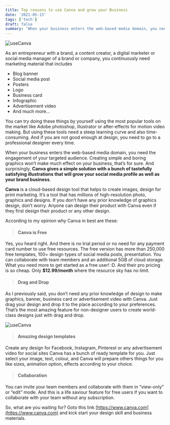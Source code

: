 ```yaml
---
title: Top reasons to use Canva and grow your Business
date: '2021-05-13'
tags: ['tech']
draft: false
summary: 'When your business enters the web-based media domain, you need the engagement of your targeted audience Creating simple and boring graphics won’t make much effect on your business, that’s for sure.'
---
```


![useCanva](/static/images/canva.PNG)

As an entrepreneur with a brand, a content creator, a digital marketer or social media manager of a brand or company, you continuously need marketing material that includes 

- Blog banner
- Social media post
- Posters
- Logo 
- Business card
- Infographic
- Advertisement video
- And much more...

You can try doing these things by yourself using the most popular tools on the market like Adobe photoshop, illustrator or after-effects for motion video making. But using these tools need a steep learning curve and also time-consuming. And if you are not good enough at design, you need to go to a professional designer every time. 

When your business enters the web-based media domain, you need the engagement of your targeted audience. Creating simple and boring graphics won’t make much effect on your business, that’s for sure. And surprisingly, **Canva gives a simple solution with a bunch of tastefully satisfying illustrations that will grow your social media profile as well as your brand business**. 

**Canva** is a cloud-based design tool that helps to create images, design for print marketing. It’s a tool that has millions of high-resolution photo, graphics and designs. If you don’t have any prior knowledge of graphics design, don’t worry. Anyone can design their product with Canva even if they first design their product or any other design. 

According to my opinion why Canva in best are these:

> #### Canva is Free

Yes, you heard right. And there is no trial period or no need for any payment card number to use free resources. The free version has more than 250,000 free templates, 100+ design types of social media posts, presentation. You can collaborate with team members and an additional 5GB of cloud storage. What you need more to get started as a free user! :D. And their pro pricing is so cheap. Only **$12.99/month** where the resource sky has no limit.

> #### Drag and Drop

As I previously said, you don’t need any prior knowledge of design to make graphics, banner, business card or advertisement video with Canva. Just drag your design and drop it to the place according to your preferences. That’s the most amazing feature for non-designer users to create world-class designs just with drag and drop.

![useCanva](/static/images/canva2.PNG)


> #### Amazing design templates

Create any design for Facebook, Instagram, Pinterest or any advertisement video for social sites Canva has a bunch of ready template for you. Just select your image, text, colour, and Canva will prepare others things for you like sizes, animation option, effects according to your choice.

> #### Collaboration

You can invite your team members and collaborate with them in “view-only” or “edit” mode. And this is a life saviour feature for free users if you want to collaborate with your team without any subscription.

So, what are you waiting for? Goto this link [https://www.canva.com](https://www.canva.com) and kick start your design skill and business materials. 